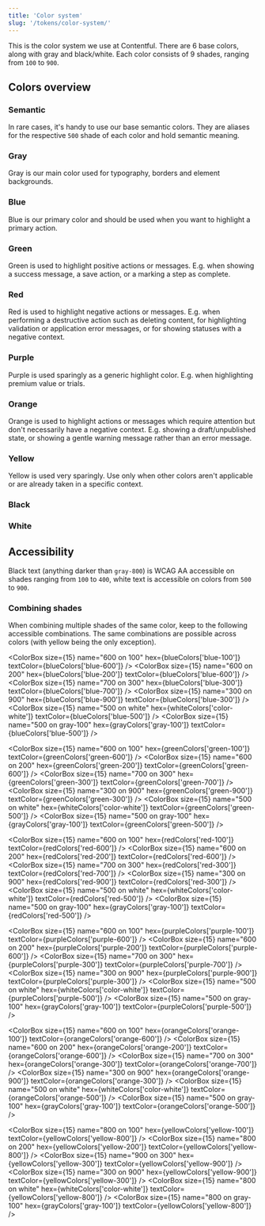 ```yaml
---
title: 'Color system'
slug: '/tokens/color-system/'
---
```



This is the color system we use at Contentful. There are 6 base colors, along with gray and black/white. Each color consists of 9 shades, ranging from `100` to `900`.

## Colors overview

### Semantic

In rare cases, it's handy to use our base semantic colors. They are aliases for the respective `500` shade of each color and hold semantic meaning.

<ColorSwatchGroup group={semanticColors} />

### Gray

Gray is our main color used for typography, borders and element backgrounds.

<ColorSwatchGroup group={grayColors} />

### Blue

Blue is our primary color and should be used when you want to highlight
a primary action.

<ColorSwatchGroup group={blueColors} />

### Green

Green is used to highlight positive actions or messages. E.g. when
showing a success message, a save action, or a marking a step as
complete.

<ColorSwatchGroup group={greenColors} />

### Red

Red is used to highlight negative actions or messages. E.g. when performing
a destructive action such as deleting content, for highlighting validation
or application error messages, or for showing statuses with a negative
context.

<ColorSwatchGroup group={redColors} />

### Purple

Purple is used sparingly as a generic highlight color. E.g. when highlighting premium value or trials.

<ColorSwatchGroup group={purpleColors} />

### Orange

Orange is used to highlight actions or messages which require attention but
don't necessarily have a negative context. E.g. showing a draft/unpublished
state, or showing a gentle warning message rather than an error message.

<ColorSwatchGroup group={orangeColors} />

### Yellow

Yellow is used very sparingly. Use only when other colors aren't applicable or are already taken in a specific context.

<ColorSwatchGroup group={yellowColors} />

### Black

<ColorSwatchGroup group={blackColors} />

### White

<ColorSwatchGroup group={whiteColors} />

## Accessibility

Black text (anything darker than `gray-800`) is WCAG AA accessible on shades ranging from `100` to `400`, white text is accessible on colors from `500` to `900`.

<ColorA11yGroup group={grayColors} />
<ColorA11yGroup group={blueColors} />
<ColorA11yGroup group={greenColors} />
<ColorA11yGroup group={redColors} />
<ColorA11yGroup group={purpleColors} />
<ColorA11yGroup group={orangeColors} />
<ColorA11yGroup group={yellowColors} />

### Combining shades

When combining multiple shades of the same color, keep to the following accessible combinations. The same combinations are possible across colors (with yellow being the only exception).

<ColorBox
  size={15}
  name="600 on 100"
  hex={blueColors['blue-100']}
  textColor={blueColors['blue-600']}
/>
<ColorBox
  size={15}
  name="600 on 200"
  hex={blueColors['blue-200']}
  textColor={blueColors['blue-600']}
/>
<ColorBox
  size={15}
  name="700 on 300"
  hex={blueColors['blue-300']}
  textColor={blueColors['blue-700']}
/>
<ColorBox
  size={15}
  name="300 on 900"
  hex={blueColors['blue-900']}
  textColor={blueColors['blue-300']}
/>
<ColorBox
  size={15}
  name="500 on white"
  hex={whiteColors['color-white']}
  textColor={blueColors['blue-500']}
/>
<ColorBox
  size={15}
  name="500 on gray-100"
  hex={grayColors['gray-100']}
  textColor={blueColors['blue-500']}
/>

<ColorBox
  size={15}
  name="600 on 100"
  hex={greenColors['green-100']}
  textColor={greenColors['green-600']}
/>
<ColorBox
  size={15}
  name="600 on 200"
  hex={greenColors['green-200']}
  textColor={greenColors['green-600']}
/>
<ColorBox
  size={15}
  name="700 on 300"
  hex={greenColors['green-300']}
  textColor={greenColors['green-700']}
/>
<ColorBox
  size={15}
  name="300 on 900"
  hex={greenColors['green-900']}
  textColor={greenColors['green-300']}
/>
<ColorBox
  size={15}
  name="500 on white"
  hex={whiteColors['color-white']}
  textColor={greenColors['green-500']}
/>
<ColorBox
  size={15}
  name="500 on gray-100"
  hex={grayColors['gray-100']}
  textColor={greenColors['green-500']}
/>

<ColorBox
  size={15}
  name="600 on 100"
  hex={redColors['red-100']}
  textColor={redColors['red-600']}
/>
<ColorBox
  size={15}
  name="600 on 200"
  hex={redColors['red-200']}
  textColor={redColors['red-600']}
/>
<ColorBox
  size={15}
  name="700 on 300"
  hex={redColors['red-300']}
  textColor={redColors['red-700']}
/>
<ColorBox
  size={15}
  name="300 on 900"
  hex={redColors['red-900']}
  textColor={redColors['red-300']}
/>
<ColorBox
  size={15}
  name="500 on white"
  hex={whiteColors['color-white']}
  textColor={redColors['red-500']}
/>
<ColorBox
  size={15}
  name="500 on gray-100"
  hex={grayColors['gray-100']}
  textColor={redColors['red-500']}
/>

<ColorBox
  size={15}
  name="600 on 100"
  hex={purpleColors['purple-100']}
  textColor={purpleColors['purple-600']}
/>
<ColorBox
  size={15}
  name="600 on 200"
  hex={purpleColors['purple-200']}
  textColor={purpleColors['purple-600']}
/>
<ColorBox
  size={15}
  name="700 on 300"
  hex={purpleColors['purple-300']}
  textColor={purpleColors['purple-700']}
/>
<ColorBox
  size={15}
  name="300 on 900"
  hex={purpleColors['purple-900']}
  textColor={purpleColors['purple-300']}
/>
<ColorBox
  size={15}
  name="500 on white"
  hex={whiteColors['color-white']}
  textColor={purpleColors['purple-500']}
/>
<ColorBox
  size={15}
  name="500 on gray-100"
  hex={grayColors['gray-100']}
  textColor={purpleColors['purple-500']}
/>

<ColorBox
  size={15}
  name="600 on 100"
  hex={orangeColors['orange-100']}
  textColor={orangeColors['orange-600']}
/>
<ColorBox
  size={15}
  name="600 on 200"
  hex={orangeColors['orange-200']}
  textColor={orangeColors['orange-600']}
/>
<ColorBox
  size={15}
  name="700 on 300"
  hex={orangeColors['orange-300']}
  textColor={orangeColors['orange-700']}
/>
<ColorBox
  size={15}
  name="300 on 900"
  hex={orangeColors['orange-900']}
  textColor={orangeColors['orange-300']}
/>
<ColorBox
  size={15}
  name="500 on white"
  hex={whiteColors['color-white']}
  textColor={orangeColors['orange-500']}
/>
<ColorBox
  size={15}
  name="500 on gray-100"
  hex={grayColors['gray-100']}
  textColor={orangeColors['orange-500']}
/>

<ColorBox
  size={15}
  name="800 on 100"
  hex={yellowColors['yellow-100']}
  textColor={yellowColors['yellow-800']}
/>
<ColorBox
  size={15}
  name="800 on 200"
  hex={yellowColors['yellow-200']}
  textColor={yellowColors['yellow-800']}
/>
<ColorBox
  size={15}
  name="900 on 300"
  hex={yellowColors['yellow-300']}
  textColor={yellowColors['yellow-900']}
/>
<ColorBox
  size={15}
  name="300 on 900"
  hex={yellowColors['yellow-900']}
  textColor={yellowColors['yellow-300']}
/>
<ColorBox
  size={15}
  name="800 on white"
  hex={whiteColors['color-white']}
  textColor={yellowColors['yellow-800']}
/>
<ColorBox
  size={15}
  name="800 on gray-100"
  hex={grayColors['gray-100']}
  textColor={yellowColors['yellow-800']}
/>
